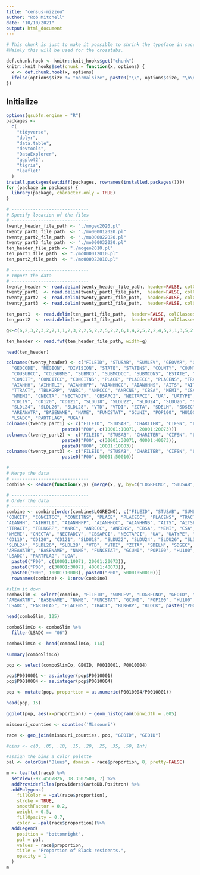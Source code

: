 ```yaml
---
title: "census-mizzou"
author: "Rob Mitchell"
date: "10/10/2021"
output: html_document
---
```


```r
# This chunk is just to make it possible to shrink the typeface in succeeding chunks. 
#Mainly this will be used for the crosstabs.

def.chunk.hook <- knitr::knit_hooks$get("chunk")
knitr::knit_hooks$set(chunk = function(x, options) {
  x <- def.chunk.hook(x, options)
  ifelse(options$size != "normalsize", paste0("\\", options$size, "\n\n", x, "\n\n \\normalsize"), x)
})
```

## Initialize
```r
options(gsubfn.engine = "R")
packages <-
  c(
    "tidyverse",
    "dplyr",
    "data.table",
    "devtools",
    "DataExplorer",
    "ggplot2",
    "tigris",
    "leaflet"
  )
install.packages(setdiff(packages, rownames(installed.packages())))
for (package in packages) {
  library(package, character.only = TRUE)
}

```

```r
# -----------------------------
# Specify location of the files
# -----------------------------
twenty_header_file_path <- "./mogeo2020.pl"
twenty_part1_file_path  <- "./mo000012020.pl"
twenty_part2_file_path  <- "./mo000022020.pl"
twenty_part3_file_path  <- "./mo000032020.pl"
ten_header_file_path <- "./mogeo2010.pl"
ten_part1_file_path  <- "./mo000012010.pl"
ten_part2_file_path  <- "./mo000022010.pl"

```

```r
# -----------------------------
# Import the data
# -----------------------------
twenty_header <- read.delim(twenty_header_file_path, header=FALSE, colClasses="character", sep="|")
twenty_part1  <- read.delim(twenty_part1_file_path,  header=FALSE, colClasses="character", sep="|")
twenty_part2  <- read.delim(twenty_part2_file_path,  header=FALSE, colClasses="character", sep="|")
twenty_part3  <- read.delim(twenty_part3_file_path,  header=FALSE, colClasses="character", sep="|")

ten_part1  <- read.delim(ten_part1_file_path,  header=FALSE, colClasses="character", sep=",")
ten_part2  <- read.delim(ten_part2_file_path,  header=FALSE, colClasses="character", sep=",")

```

```r
g<-c(6,2,3,2,3,2,7,1,1,2,3,2,2,5,2,2,5,2,2,6,1,4,2,5,2,2,4,5,2,1,3,5,2,6,1,5,2,5,2,5,3,5,2,5,3,1,1,5,2,1,1,2,3,3,6,1,3,5,5,2,5,5,5,14,14,90,1,1,9,9,11,12,2,1,6,5,8,8,8,8,8,8,8,8,8,2,2,2,3,3,3,3,3,3,2,2,2,1,1,5,18)

ten_header <- read.fwf(ten_header_file_path, width=g)


```


```r

head(ten_header)

```



```r

colnames(twenty_header) <- c("FILEID", "STUSAB", "SUMLEV", "GEOVAR", "GEOCOMP", "CHARITER", "CIFSN", "LOGRECNO", "GEOID", 
  "GEOCODE", "REGION", "DIVISION", "STATE", "STATENS", "COUNTY", "COUNTYCC", "COUNTYNS", "COUSUB",
  "COUSUBCC", "COUSUBNS", "SUBMCD", "SUBMCDCC", "SUBMCDNS", "ESTATE", "ESTATECC", "ESTATENS", 
  "CONCIT", "CONCITCC", "CONCITNS", "PLACE", "PLACECC", "PLACENS", "TRACT", "BLKGRP", "BLOCK", 
  "AIANHH", "AIHHTLI", "AIANHHFP", "AIANHHCC", "AIANHHNS", "AITS", "AITSFP", "AITSCC", "AITSNS",
  "TTRACT", "TBLKGRP", "ANRC", "ANRCCC", "ANRCNS", "CBSA", "MEMI", "CSA", "METDIV", "NECTA",
  "NMEMI", "CNECTA", "NECTADIV", "CBSAPCI", "NECTAPCI", "UA", "UATYPE", "UR", "CD116", "CD118",
  "CD119", "CD120", "CD121", "SLDU18", "SLDU22", "SLDU24", "SLDU26", "SLDU28", "SLDL18", "SLDL22",
  "SLDL24", "SLDL26", "SLDL28", "VTD", "VTDI", "ZCTA", "SDELM", "SDSEC", "SDUNI", "PUMA", "AREALAND",
  "AREAWATR", "BASENAME", "NAME", "FUNCSTAT", "GCUNI", "POP100", "HU100", "INTPTLAT", "INTPTLON", 
  "LSADC", "PARTFLAG", "UGA")
colnames(twenty_part1) <- c("FILEID", "STUSAB", "CHARITER", "CIFSN", "LOGRECNO", 
                     paste0("P00", c(10001:10071, 20001:20073)))
colnames(twenty_part2) <- c("FILEID", "STUSAB", "CHARITER", "CIFSN", "LOGRECNO", 
                     paste0("P00", c(30001:30071, 40001:40073)), 
                     paste0("H00", 10001:10003))
colnames(twenty_part3) <- c("FILEID", "STUSAB", "CHARITER", "CIFSN", "LOGRECNO",
                     paste0("P00", 50001:50010))

```


```r
# -----------------------------
# Merge the data
# -----------------------------
combine <- Reduce(function(x,y) {merge(x, y, by=c("LOGRECNO", "STUSAB", "FILEID", "CHARITER"))}, list(header[,-7], part1[,-4], part2[,-4], part3))

# -----------------------------
# Order the data
# -----------------------------
combine <- combine[order(combine$LOGRECNO), c("FILEID", "STUSAB", "SUMLEV", "GEOVAR", "GEOCOMP", "CHARITER", "CIFSN", "LOGRECNO", "GEOID", "GEOCODE", "REGION", "DIVISION", "STATE", "STATENS", "COUNTY", "COUNTYCC", "COUNTYNS", "COUSUB", "COUSUBCC", "COUSUBNS", "SUBMCD", "SUBMCDCC", "SUBMCDNS", "ESTATE", "ESTATECC", "ESTATENS", 
"CONCIT", "CONCITCC", "CONCITNS", "PLACE", "PLACECC", "PLACENS", "TRACT", "BLKGRP", "BLOCK", 
"AIANHH", "AIHHTLI", "AIANHHFP", "AIANHHCC", "AIANHHNS", "AITS", "AITSFP", "AITSCC", "AITSNS",
"TTRACT", "TBLKGRP", "ANRC", "ANRCCC", "ANRCNS", "CBSA", "MEMI", "CSA", "METDIV", "NECTA",
"NMEMI", "CNECTA", "NECTADIV", "CBSAPCI", "NECTAPCI", "UA", "UATYPE", "UR", "CD116", "CD118",
"CD119", "CD120", "CD121", "SLDU18", "SLDU22", "SLDU24", "SLDU26", "SLDU28", "SLDL18", "SLDL22",
"SLDL24", "SLDL26", "SLDL28", "VTD", "VTDI", "ZCTA", "SDELM", "SDSEC", "SDUNI", "PUMA", "AREALAND",
"AREAWATR", "BASENAME", "NAME", "FUNCSTAT", "GCUNI", "POP100", "HU100", "INTPTLAT", "INTPTLON", 
"LSADC", "PARTFLAG", "UGA", 
  paste0("P00", c(10001:10071, 20001:20073)),
  paste0("P00", c(30001:30071, 40001:40073)), 
  paste0("H00", 10001:10003), paste0("P00", 50001:50010))]
  rownames(combine) <- 1:nrow(combine)

```

```r
#slim it down
comboSlim <- select(combine, "FILEID", "SUMLEV", "LOGRECNO", "GEOID", "GEOCODE", "AREALAND",
"AREAWATR", "BASENAME", "NAME", "FUNCSTAT", "GCUNI", "POP100", "HU100", "INTPTLAT", "INTPTLON", 
"LSADC", "PARTFLAG", "PLACENS", "TRACT", "BLKGRP", "BLOCK", paste0("P00", c(10001:10071, 20001:20073)))

head(comboSlim, 125)

```

```r
comboSlimCo <- comboSlim %>%
  filter(LSADC == "06")

comboSlimCo <- head(comboSlimCo, 114)

summary(comboSlimCo)

```

```r
pop <- select(comboSlimCo, GEOID, P0010001, P0010004)

pop$P0010001 <- as.integer(pop$P0010001)
pop$P0010004 <- as.integer(pop$P0010004)

pop <- mutate(pop, proportion = as.numeric(P0010004/P0010001))

head(pop, 15)

```

```r
ggplot(pop, aes(x=proportion)) + geom_histogram(binwidth = .005)


```


```r

missouri_counties <- counties('Missouri')

race <- geo_join(missouri_counties, pop, "GEOID", "GEOID")

#bins <- c(0, .05, .10, .15, .20, .25, .35, .50, Inf)

#assign the bins a color palette
pal <- colorBin("Blues", domain = race$proportion, 8, pretty=FALSE)

m <- leaflet(race) %>%
  setView(-92.4567826, 38.3507500, 7) %>%
  addProviderTiles(providers$CartoDB.Positron) %>%
  addPolygons(
    fillColor = ~pal(race$proportion),
    stroke = TRUE,
    smoothFactor = 0.2,
    weight = 0.5,
    fillOpacity = 0.7,
    color = ~pal(race$proportion))%>%
  addLegend(
    position = "bottomright",
    pal = pal,
    values = race$proportion,
    title = "Proportion of Black residents.",
    opacity = 1
  )
m


```



